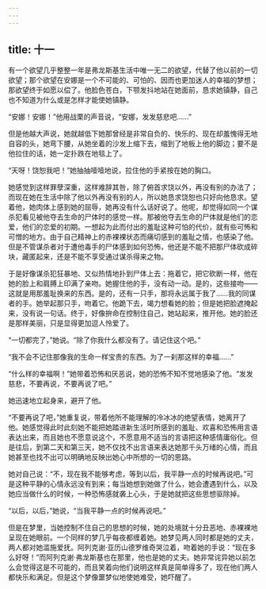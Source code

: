 ```yaml
---
---
---
```

title: 十一
---



有一个欲望几乎整整一年是弗龙斯基生活中唯一无二的欲望，代替了他以前的一切欲望；那个欲望在安娜是一个不可能的、可怕的、因而也更加迷人的幸福的梦想；那欲望终于如愿以偿了。他脸色苍白，下颚发抖地站在她面前，恳求她镇静，自己也不知道为什么或是怎样才能使她镇静。

“安娜！安娜！”他用战栗的声音说，“安娜，发发慈悲吧……”

但是他越大声说，她就越低下她那曾经是非常自负的、快乐的、现在却羞愧得无地自容的头，她弯下腰，从她坐着的沙发上缩下去，缩到了地板上他的脚边；要不是他拉住的话，她一定扑跌在地毯上了。

“天呀！饶恕我吧！”她抽抽噎噎地说，拉住他的手紧按在她的胸口。

她感觉到这样罪孽深重，这样难辞其咎，除了俯首求饶以外，再没有别的办法了；而现在她在生活中除了他以外再没有别的人，所以她恳求饶恕也只好向他恳求。望着他，她肉体上感到她的屈辱，她再没有什么话好说了。他呢，却觉得如同一个谋杀犯看见被他夺去生命的尸体时的感觉一样。那被他夺去生命的尸体就是他们的恋爱，他们的恋爱的初期。一想起为此而付出的羞耻这种可怕的代价，就有些可怖和可憎的地方。由于自己精神上的赤裸裸状态而痛切感到的羞耻之情，也感染了他。但是不管谋杀者对于遭他毒手的尸体感到如何恐怖，他还是不能不把那尸体砍成碎块，藏匿起来，还是不能不享受通过谋杀得来之物。

于是好像谋杀犯狂暴地、又似热情地扑到尸体上去：拖着它，把它砍断一样，他在她的脸上和肩膊上印满了亲吻。她握住他的手，没有动一动。是的，这些接吻——这就是用那羞耻换来的东西。是的，还有一只手，那将永远属于我了……我的同谋者的手。她举起那只手，吻着它。他跪下去，竭力想看她的脸；但是她把脸遮掩起来，没有说一句话。终于，好像拚命在控制住自己，她站起来，推开他。她的脸还是那样美丽，只是显得更加逗人怜爱了。

“一切都完了，”她说。“除了你我什么都没有了。请记住这个吧。”

“我不会不记住那像我的生命一样宝贵的东西。为了一刹那这样的幸福……”

“什么样的幸福啊！”她带着恐怖和厌恶说，她的恐怖不知不觉地感染了他。“发发慈悲，不要再说，不要再说了吧。”

她迅速地立起身来，避开了他。

“不要再说了吧，”她重复说，带着他所不能理解的冷冰冰的绝望表情，她离开了他。她感觉得此时此刻她不能把她踏进新生活时所感到的羞耻、欢喜和恐怖用言语表达出来，而且她也不愿意说这个，不愿意用不适当的言语把这种感情庸俗化。但是往后，到第二天和第三天，她不仅找不出言语来表达她那千头万绪的心情，而且她甚至也找不出可以明确地反映出她心中所想的一切的思路。

她对自己说：“不，现在我不能够考虑，等到以后，我平静一点的时候再说吧。”可是这种平静的心情永远没有到来；每当她想到她做了什么，她会遭遇到什么，以及她应当做什么的时候，一种恐怖感就袭上心头，于是她就把这些思想驱除掉。

“以后，以后，”她说，“当我平静一点的时候再说吧。”

但是在梦里，当她控制不住自己的思想的时候，她的处境就十分丑恶地、赤裸裸地呈现在她眼前。一个同样的梦几乎每夜都缠着她。她梦见两人同时都是她的丈夫，两人都对她滥施爱抚。阿列克谢·亚历山德罗维奇哭泣着，吻着她的手说：“现在多么好呀！”而阿列克谢·弗龙斯基也在那里，他也是她的丈夫。她非常诧异她以前怎么会觉得这是不可能的，而且笑着向他们说明这样真是简单得多了，现在他们两人都快乐和满足。但是这个梦像噩梦似地使她难受，她吓醒了。